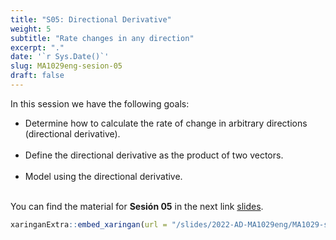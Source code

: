 ```yaml
---
title: "S05: Directional Derivative"
weight: 5
subtitle: "Rate changes in any direction"
excerpt: "."
date: '`r Sys.Date()`'
slug: MA1029eng-sesion-05
draft: false
---
```


In this session we have the following goals:

  * Determine how to calculate the rate of change in arbitrary directions (directional derivative). <br/><br/>
  * Define the directional derivative as the product of two vectors. <br/><br/>
  * Model using the directional derivative. <br/><br/>

You can find the material for **Sesión 05** in the next link [slides](/slides/2022-AD-MA1029eng/MA1029-sesion-05).

```r
xaringanExtra::embed_xaringan(url = "/slides/2022-AD-MA1029eng/MA1029-sesion-05", ratio = "4:3")
```